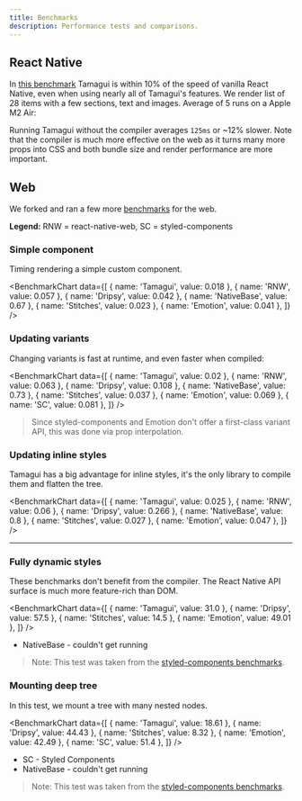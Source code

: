```yaml
---
title: Benchmarks
description: Performance tests and comparisons.
---
```


## React Native

In [this benchmark](https://github.com/tamagui/benchmarks) Tamagui is within 10% of the speed of vanilla React Native, even when using nearly all of Tamagui's features. We render list of 28 items with a few sections, text and images. Average of 5 runs on a Apple M2 Air:

<BenchmarkChartNative />

Running Tamagui without the compiler averages `125ms` or ~12% slower. Note that the compiler is much more effective on the web as it turns many more props into CSS and both bundle size and render performance are more important.

## Web

We forked and ran a few more [benchmarks](https://github.com/tamagui/tamagui/tree/24ac758bbe5d6ff2f67f25071df4286e0594f578/starters/benchmark) for the web.

**Legend:** RNW = react-native-web, SC = styled-components

### Simple component

Timing rendering a simple custom component.

<BenchmarkChart
  data={[
    { name: 'Tamagui', value: 0.018 },
    { name: 'RNW', value: 0.057 },
    { name: 'Dripsy', value: 0.042 },
    { name: 'NativeBase', value: 0.67 },
    { name: 'Stitches', value: 0.023 },
    { name: 'Emotion', value: 0.041 },
  ]}
/>

### Updating variants

Changing variants is fast at runtime, and even faster when compiled:

<BenchmarkChart
  data={[
    { name: 'Tamagui', value: 0.02 },
    { name: 'RNW', value: 0.063 },
    { name: 'Dripsy', value: 0.108 },
    { name: 'NativeBase', value: 0.73 },
    { name: 'Stitches', value: 0.037 },
    { name: 'Emotion', value: 0.069 },
    { name: 'SC', value: 0.081 },
  ]}
/>

> Since styled-components and Emotion don't offer a first-class variant API, this was done via prop interpolation.

### Updating inline styles

Tamagui has a big advantage for inline styles, it's the only library to compile them and flatten the tree.

<BenchmarkChart
  data={[
    { name: 'Tamagui', value: 0.025 },
    { name: 'RNW', value: 0.06 },
    { name: 'Dripsy', value: 0.266 },
    { name: 'NativeBase', value: 0.8 },
    { name: 'Stitches', value: 0.027 },
    { name: 'Emotion', value: 0.047 },
  ]}
/>

---

### Fully dynamic styles

These benchmarks don't benefit from the compiler. The React Native API surface is much more feature-rich than DOM.

<BenchmarkChart
  data={[
    { name: 'Tamagui', value: 31.0 },
    { name: 'Dripsy', value: 57.5 },
    { name: 'Stitches', value: 14.5 },
    { name: 'Emotion', value: 49.01 },
  ]}
/>

- NativeBase - couldn't get running

> Note: This test was taken from the [styled-components benchmarks](https://github.com/styled-components/styled-components/tree/main/packages/benchmarks).

### Mounting deep tree

In this test, we mount a tree with many nested nodes.

<BenchmarkChart
  data={[
    { name: 'Tamagui', value: 18.61 },
    { name: 'Dripsy', value: 44.43 },
    { name: 'Stitches', value: 8.32 },
    { name: 'Emotion', value: 42.49 },
    { name: 'SC', value: 51.4 },
  ]}
/>

- SC - Styled Components
- NativeBase - couldn't get running

> Note: This test was taken from the [styled-components benchmarks](https://github.com/styled-components/styled-components/tree/main/packages/benchmarks).

